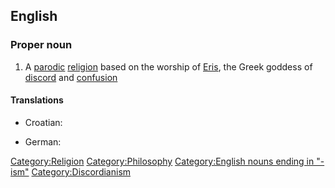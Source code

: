 ==English==
{{wikipedia}}

===Proper noun===
{{en-proper noun}}

# A [[parodic]] [[religion]] based on the worship of [[Eris]], the Greek goddess of [[discord]] and [[confusion]]

====Translations====
{{trans-top|parodic religion based on the worship of Eris}}
* Croatian: {{t-|hr|diskordijanizam|m}}
{{trans-mid}}
* German: {{t-|de|Diskordianismus|m}}
{{trans-bottom}}

[[Category:Religion]]
[[Category:Philosophy]]
[[Category:English nouns ending in "-ism"]]
[[Category:Discordianism]]